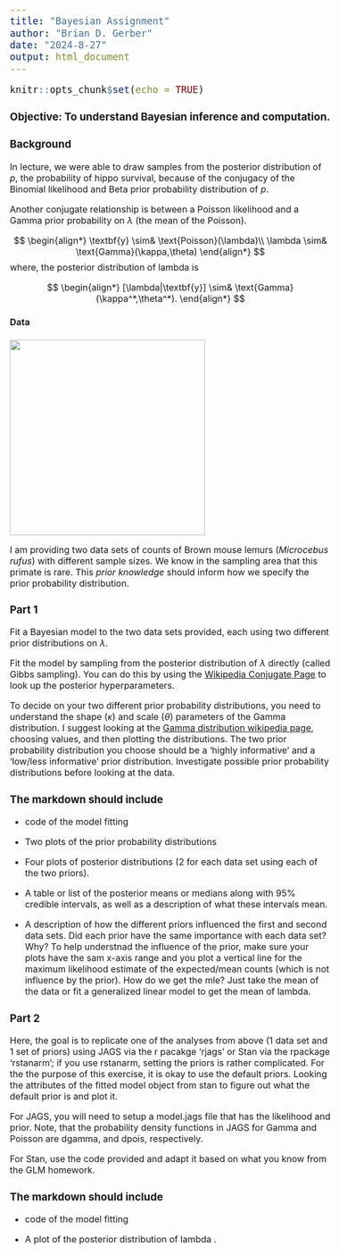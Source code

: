 ```yaml
---
title: "Bayesian Assignment"
author: "Brian D. Gerber"
date: "2024-8-27"
output: html_document
---
```


<style type="text/css">
  body{
  font-size: 12pt;
}
pre{
  font-size: 20px; 
}
</style>

```r
knitr::opts_chunk$set(echo = TRUE)
```

### **Objective**: To understand Bayesian inference and computation.

### **Background**

In lecture, we were able to draw samples from the posterior distribution of $p$, the probability of hippo survival, because of the conjugacy of the Binomial likelihood and Beta prior probability distribution of $p$.

Another conjugate relationship is between a Poisson likelihood and a Gamma prior probability on $\lambda$ (the mean of the Poisson).

$$
\begin{align*}
\textbf{y} \sim& \text{Poisson}(\lambda)\\
\lambda \sim& \text{Gamma}(\kappa,\theta)
\end{align*}
$$
where, the posterior distribution of lambda is

$$
\begin{align*}
[\lambda|\textbf{y}] \sim& \text{Gamma}(\kappa^*,\theta^*).
\end{align*}
$$

#### **Data**

![](mouselemur.png){width=350px}


I am providing two data sets of counts of Brown mouse lemurs (*Microcebus rufus*) with different sample sizes. We know in the sampling area that this primate is rare. This *prior knowledge* should inform how we specify the prior probability distribution.

### **Part 1**

Fit a Bayesian model to the two data sets provided, each using two different prior distributions on $\lambda$.

Fit the model by sampling from the posterior distribution of $\lambda$ directly (called Gibbs sampling). You can do this by using the [Wikipedia Conjugate Page](https://en.wikipedia.org/wiki/Conjugate_prior) to look up the posterior hyperparameters.

To decide on your two different prior probability distributions, you need to understand the shape ($\kappa$) and scale ($\theta$) parameters of the Gamma distribution. I suggest looking at the [Gamma distribution wikipedia page](https://en.wikipedia.org/wiki/Gamma_distribution), choosing values, and then plotting the distributions. The two prior probability distribution you choose should be a 'highly informative' and a 'low/less informative' prior distribution. Investigate possible prior probability distributions before looking at the data. 

### The markdown should include

-   code of the model fitting

-   Two plots of the prior probability distributions

-   Four plots of posterior distributions (2 for each data set using each of the two priors).

-   A table or list of the posterior means or medians along with 95\% credible intervals, as well as a description of what these intervals mean.

-   A description of how the different priors influenced the first and second data sets. Did each prior have the same importance with each data set? Why? To help understnad the influence of the prior, make sure your plots have the sam x-axis range and you plot a vertical line for the maximum likelihood estimate of the expected/mean counts (which is not influence by the prior). How do we get the mle? Just take the mean of the data or fit a generalized linear model to get the mean of lambda.

### **Part 2**

Here, the goal is to replicate one of the analyses from above (1 data set and 1 set of priors) using JAGS via the r pacakge 'rjags' or Stan via the rpackage 'rstanarm'; if you use rstanarm, setting the priors is rather complicated. For the the purpose of this exercise, it is okay to use the default priors. Looking the attributes of the fitted model object from stan to figure out what the default prior is and plot it. 

For JAGS, you will need to setup a model.jags file that has the likelihood and prior. Note, that the probability density functions in JAGS for Gamma and Poisson are dgamma, and dpois, respectively.

For Stan, use the code provided and adapt it based on what you know from the GLM homework. 

### The markdown should include

-   code of the model fitting

-   A plot of the posterior distribution of lambda .


